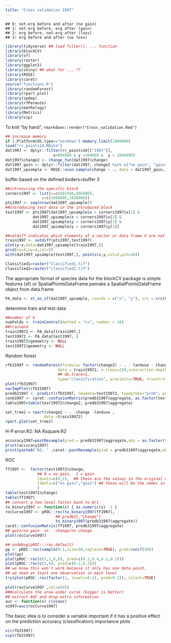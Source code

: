 ```yaml
---
title: "Cross validation 1997"
---
```


```
## 0: not-erg before and after (no gain)
## 1: not-erg before, erg after (gain)
## 2: erg before, not-erg after (loss)
## 3: erg before and after (no loss)
```
```r
library(tidyverse) ## load filter(), ... function
library(blockCV)
library(sf)
library(raster)
library(ggplot2)
library(shiny) ## what for ... ??
library(ROSE)
library(caret)
source("functions.R")
library(randomForest)
library(rpart.plot)
library(spdep)
library(rfPermute)
library(metRology)
library(Metrics)
library(vip)
```

To knit "by hand", `rmarkdown::render("Cross_validation.Rmd")`

```r
## increase memory
if (.Platform$OS.type=="windows") memory.limit(1000000)
load("rr_points14.RData")
dat1997 <- dplyr::filter(rr_points14[["1997"]],
                     x<604000 & y >284000 &  y < 2846000)
dat1997$change2 <- change_fun(dat1997$change)
dat1997_gain <- dplyr::filter(dat1997, change2 %in% c("no gain", "gain")) 
dat1997_upsample <- ROSE::ovun.sample(change ~ ., data = dat1997_gain, method = "both", N=1500)$data

```

buffer based on the defined boders=buffer 3
```r
##introsucing the specific block 
corners1997 <- list(x=c(601500,605000),
                y=c(2840000,2836000))
pts1997 <- seq(nrow(dat1997_upsample))
##introducing test data in the introduced block
test1997 <- pts1997[dat1997_upsample$x > corners1997$x[1] &
            dat1997_upsample$x < corners1997$x[2] &
            dat1997_upsample$y < corners1997$y[1] &
            dat1997_upsample$y > corners1997$y[2]]

##setdiff indicates which elements of a vector or data frame X are not existent in a vector or data frame Y.
train1997 <- setdiff(pts1997,test1997)
plot(y~x,data=dat1997_upsample[train1997,])
grid(nx=4,ny=4,col=5)
with(dat1997_upsample[test1997,], points(x,y,col=2,pch=16))
```

```r
Classified1=raster("Classified1.tif")
Classified2=raster("classified2.tif")
```
The appropriate format of species data for the blockCV package is simple features (sf) or SpatialPointsDataFrame.pamake a SpatialPointsDataFrame object from data.frame
```r
PA_data <- st_as_sf(dat1997_upsample, coords = c("x", "y"), crs = crs(Classified1))
```



determine train and test data 
```r
##number of k
numFolds <- trainControl(method = "cv", number = 10)
##trainand
train19972 <- PA_data[train1997,]
test19972 <- PA_data[test1997, ]
train19972$geometry <- NULL
test19972$geometry <- NULL
```
Random forest
```r
rfb31997 <- randomForest(formula= factor(change2) ~ . - landuse - change,
                       data = train19972, n.trees=250,interaction.depth=7,
                       ## do.trace=1,
                       type="classification", proximity=TRUE, trcontrol=numFolds)
plot(rfb31997)
varImpPlot(rfb31997)
predb31997 <- predict(rfb31997, newdata=test19972, typeprobs="prob", predict.all=TRUE)
conb1997 <- caret::confusionMatrix(predb31997$aggregate, as.factor(test19972$change2))
table1997=table(test19972$change2, predb31997$aggregate)

set_tree2 = rpart(change2 ~ . -change -landuse ,
                 data =train19972)
rpart.plot(set_tree2)
```
H-P:error:R2: NA Rsquare:R2
```r
accuracy1997=postResample(pred = predb31997$aggregate,obs = as.factor(test19972$change2))
print(accuracy1997)
print(paste0('R2: ' ,caret::postResample(pred = predb31997$aggregate,obs = as.factor(test19972$change2)['Rsquared'] )))
```
ROC
```r
ff1997 <-  factor(test19972$change,
              ## 0 = no gain,  1 = gain
              levels=c(0,1),  ## these are the values in the original vector
              labels=c("no gain","gain") ## these will be the names in the new vector
              )
table(test19972$change)
table(ff1997)
## convert a two-level factor back to 0/1
to_binary1997 <- function(x) { as.numeric(x) -1 }
rocCurve1997 <- pROC::roc(to_binary1997(ff1997),
                      ## predb3[,"change"]
                      to_binary1997(predb31997$aggregate))
caret::confusionMatrix(ff1997, predb31997$aggregate)
## gain/no gain  vs.  change/no change
plot(rocCurve1997)

## undebug(pROC:::roc.default)
pp <- pROC::roc(sample(0:1,size=50,replace=TRUE), pred=runif(50))
plot(pp)
plot(pROC::roc(c(1,1,0,0), pred=c(0.2,0.4,0.1,0.2)))
plot(pROC::roc(c(1,0), pred=c(0.2,0.2)))
## we know this won't work because it only has one data point,
## we need at least one observation in each level
try(plot(pROC::roc(factor(1, levels=0:1), pred=0.2)), silent=TRUE)
 
plot(rocCurve1997 ,col=c(4))
###calculate the area under curve (bigger is better)
## extract AUC and drop extra information
auc <- function(x) c(x$auc)
a1997=auc(rocCurve1997)
```
The basic idea is to consider a variable important if it has a positive effect on the prediction accuracy (classification)
importance plots
```r
vi(rfb31997)
vip(rfb31997)
```

